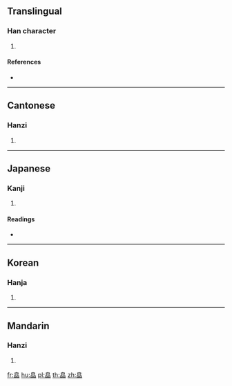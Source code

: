 {{character info/new}}
==Translingual==

===Han character===
{{Han char|rn=106|rad=白|as=10|sn=15|four=26660|canj=HAHAA}}

# {{defn|Han|sort=白10}}

====References====
* {{Han ref|kx=0789.010|dkj=22766|dj=1203.250|hdz=42650.210|uh=769B|ud=30363|bh=E6BB|bd=59067}}

----

==Cantonese==

===Hanzi===
{{yue-hanzi|jyut=|y=miu5}}

# {{defn|lang=yue|sort=白10}}

----

==Japanese==

===Kanji===
{{ja-kanji|grade=|rs=白10}}

# {{defn|lang=ja|sort=白10}}

====Readings====
* {{ja-readings|on=[[きょう]] (kyō), [[ぎょう]] (gyō), [[てい]] (tei), [[はく]] (haku)|kun=[[あらわれる]] (arawareru)|nanori=}}

----

==Korean==

===Hanja===
{{ko-hanja|hangeul=효|eumhun=|rv=hyo|mr=hyo|y=hyo}}

# {{defn|lang=ko|sort=白10}}

----

==Mandarin==

===Hanzi===
{{cmn-hanzi|pin=[[jiǒng]] ([[jiong3]])|wg=chiung<sup>3</sup>}}

# {{defn|lang=cmn|sort=白10}}

[[fr:皛]]
[[hu:皛]]
[[pl:皛]]
[[th:皛]]
[[zh:皛]]